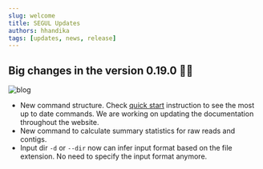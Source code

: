 ```yaml
---
slug: welcome
title: SEGUL Updates
authors: hhandika
tags: [updates, news, release]
---
```


## Big changes in the version 0.19.0 💪🏼

![blog](img/segui_mb.webp)

- New command structure. Check [quick start](../docs/intro#quick-start)
  instruction to see the most up to date commands. We are working on updating the documentation throughout the website.
- New command to calculate summary statistics for raw reads and contigs.
- Input dir `-d` or `--dir` now can infer input format based on the file extension. No need to specify the input format anymore.
